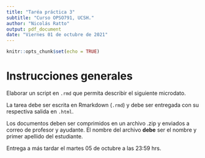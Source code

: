 ```yaml
---
title: "Taréa práctica 3"
subtitle: "Curso OPSO791, UCSH."
author: "Nicolás Ratto"
output: pdf_document
date: "Viernes 01 de octubre de 2021"
---
```


```r
knitr::opts_chunk$set(echo = TRUE)
```

# Instrucciones generales

Elaborar un script en `.rmd` que permita describir el siguiente microdato. 

La tarea debe ser escrita en Rmarkdown (`.rmd`) y debe ser entregada con su respectiva salida en `.html`.

Los documentos deben ser comprimidos en un archivo .zip y enviados a correo de profesor y ayudante. El nombre del archivo **debe** ser el nombre y primer apellido del estudiante.

Entrega a más tardar el martes 05 de octubre a las 23:59 hrs.